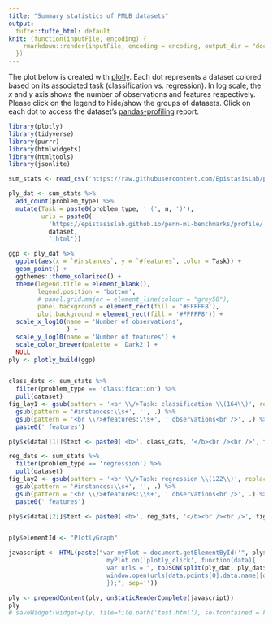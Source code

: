 ```yaml
---
title: "Summary statistics of PMLB datasets"
output:
  tufte::tufte_html: default
knit: (function(inputFile, encoding) {
    rmarkdown::render(inputFile, encoding = encoding, output_dir = "docs_sources/")
  }) 
---
```


The plot below is created with [plotly](https://plotly.com/).
Each dot represents a dataset colored based on its associated task (classification vs. regression).
In log scale, the *x* and *y* axis shows the number of observations and features respectively.
Please click on the legend to hide/show the groups of datasets.
Click on each dot to access the dataset's [pandas-profiling](https://pandas-profiling.github.io/pandas-profiling/docs/master/rtd/) report.

```r
library(plotly)
library(tidyverse)
library(purrr)
library(htmlwidgets)
library(htmltools)
library(jsonlite)
```

```r
sum_stats <- read_csv('https://raw.githubusercontent.com/EpistasisLab/penn-ml-benchmarks/PMLB2.0/datasets/all_summary_stats.csv')

ply_dat <- sum_stats %>% 
  add_count(problem_type) %>% 
  mutate(Task = paste0(problem_type, ' (', n, ')'),
         urls = paste0(
           'https://epistasislab.github.io/penn-ml-benchmarks/profile/',
           dataset,
           '.html')) 

ggp <- ply_dat %>% 
  ggplot(aes(x = `#instances`, y = `#features`, color = Task)) +
  geom_point() +
  ggthemes::theme_solarized() +
  theme(legend.title = element_blank(),
        legend.position = 'bottom',
        # panel.grid.major = element_line(colour = "grey50"),
        panel.background = element_rect(fill = '#FFFFF8'),
        plot.background = element_rect(fill = '#FFFFF8')) +
  scale_x_log10(name = 'Number of observations',
                ) +
  scale_y_log10(name = 'Number of features') +
  scale_color_brewer(palette = 'Dark2') +
  NULL
ply <- plotly_build(ggp)


class_dats <- sum_stats %>% 
  filter(problem_type == 'classification') %>% 
  pull(dataset)
fig_lay1 <- gsub(pattern = '<br \\/>Task: classification \\(164\\)', replacement = '', ply$x$data[[1]]$text) %>% 
  gsub(pattern = '#instances:\\s+', '', .) %>% 
  gsub(pattern = '<br \\/>#features:\\s+', ' observations<br />', .) %>% 
  paste0(' features')

ply$x$data[[1]]$text <- paste0('<b>', class_dats, '</b><br /><br />', fig_lay1)

reg_dats <- sum_stats %>% 
  filter(problem_type == 'regression') %>% 
  pull(dataset)
fig_lay2 <- gsub(pattern = '<br \\/>Task: regression \\(122\\)', replacement = '', ply$x$data[[2]]$text) %>% 
  gsub(pattern = '#instances:\\s+', '', .) %>% 
  gsub(pattern = '<br \\/>#features:\\s+', ' observations<br />', .) %>% 
  paste0(' features')

ply$x$data[[2]]$text <- paste0('<b>', reg_dats, '</b><br /><br />', fig_lay2)


ply$elementId <- "PlotlyGraph"

javascript <- HTML(paste("var myPlot = document.getElementById('", ply$elementId, "');
                           myPlot.on('plotly_click', function(data){
                           var urls = ", toJSON(split(ply_dat, ply_dat$Task)), ";
                           window.open(urls[data.points[0].data.name][data.points[0].pointNumber]['urls'],'_blank');
                           });", sep=''))  

ply <- prependContent(ply, onStaticRenderComplete(javascript))
ply
# saveWidget(widget=ply, file=file.path('test.html'), selfcontained = FALSE)
```

